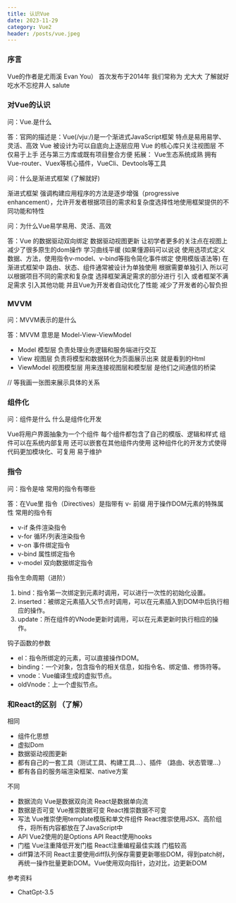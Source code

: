 ```yaml
---
title: 认识Vue
date: 2023-11-29
category: Vue2
header: /posts/vue.jpeg
---
```


### 序言

Vue的作者是尤雨溪 Evan You） 首次发布于2014年 我们常称为 尤大大 了解就好 吃水不忘挖井人 salute

### 对Vue的认识

问：Vue.是什么

答：官网的描述是：Vue(/vjuː/)是一个渐进式JavaScript框架 特点是易用易学、灵活、高效 Vue 被设计为可以自底向上逐层应用
Vue 的核心库只关注视图层 不仅易于上手 还与第三方库或既有项目整合方便
拓展： Vue生态系统成熟 拥有Vue-router、Vuex等核心插件，VueCli、Devtools等工具

问：什么是渐进式框架 (了解就好)

渐进式框架 强调构建应用程序的方法是逐步增强（progressive enhancement），允许开发者根据项目的需求和复杂度选择性地使用框架提供的不同功能和特性

问：为什么Vue易学易用、灵活、高效

答：Vue 的数据驱动双向绑定 数据驱动视图更新 让初学者更多的关注点在视图上 减少了很多原生的dom操作 学习曲线平缓 (如果懂源码可以说说
使用选项式定义数据、方法，使用指令v-model、v-bind等指令简化事件绑定 使用模版语法等)
在渐进式框架中 路由、状态、组件通常被设计为单独使用 根据需要单独引入 所以可以根据项目不同的需求和复杂度 选择框架满足需求的部分进行
引入 或者框架不满足需求 引入其他功能 并且Vue为开发者自动优化了性能 减少了开发者的心智负担

### MVVM

问：MVVM表示的是什么

答：MVVM 意思是 Model-View-ViewModel

-   Model 模型层 负责处理业务逻辑和服务端进行交互
-   View 视图层 负责将模型和数据转化为页面展示出来 就是看到的Html
-   ViewModel 视图模型层 用来连接视图层和模型层 是他们之间通信的桥梁

// 等我画一张图来展示具体的关系

### 组件化

问：组件是什么 什么是组件化开发

Vue将用户界面抽象为一个个组件 每个组件都包含了自己的模版、逻辑和样式 组件可以在系统内部复用 还可以嵌套在其他组件内使用
这种组件化的开发方式使得代码更加模块化、可复用 易于维护

### 指令

问：指令是啥 常用的指令有哪些

答：在Vue里 指令（Directives）是指带有 v- 前缀 用于操作DOM元素的特殊属性
常用的指令有

-   v-if 条件渲染指令
-   v-for 循环/列表渲染指令
-   v-on 事件绑定指令
-   v-bind 属性绑定指令
-   v-model 双向数据绑定指令

指令生命周期（进阶）

1. bind：指令第一次绑定到元素时调用，可以进行一次性的初始化设置。
2. inserted：被绑定元素插入父节点时调用，可以在元素插入到DOM中后执行相应的操作。
3. update：所在组件的VNode更新时调用，可以在元素更新时执行相应的操作。

钩子函数的参数

-   el：指令所绑定的元素，可以直接操作DOM。
-   binding：一个对象，包含指令的相关信息，如指令名、绑定值、修饰符等。
-   vnode：Vue编译生成的虚拟节点。
-   oldVnode：上一个虚拟节点。

### 和React的区别 （了解）

相同

-   组件化思想
-   虚拟Dom
-   数据驱动视图更新
-   都有自己的一套工具（测试工具、构建工具...）、插件 （路由、状态管理...）
-   都有各自的服务端渲染框架、native方案

不同

-   数据流向 Vue是数据双向流 React是数据单向流
-   数据是否可变 Vue推崇数据可变 React推崇数据不可变
-   写法 Vue推崇使用template模版和单文件组件 React推崇使用JSX、高阶组件，将所有内容都放在了JavaScript中
-   API Vue2使用的是Options API React使用hooks
-   门槛 Vue注重降低开发门槛 React注重编程最佳实践 门槛较高
-   diff算法不同 React主要使用diff队列保存需要更新哪些DOM，得到patch树，再统一操作批量更新DOM。Vue使用双向指针，边对比，边更新DOM

参考资料

-   ChatGpt-3.5
